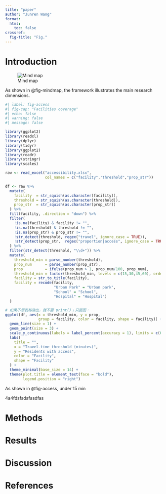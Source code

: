 ```yaml
---
title: "paper"
author: "Junren Wang"
format:
  html:
    toc: false
crossref:
  fig-title: "Fig."
---
```


# Introduction {#sec-intro}

<!-- TODO: add content -->

![Mind map](image.jpg){#fig-mindmap}

As shown in @fig-mindmap, the framework illustrates the main research dimensions.

```r
#| label: fig-access
#| fig-cap: "Facilities coverage"
#| echo: false
#| warning: false
#| message: false

library(ggplot2)
library(readxl)
library(dplyr)
library(tidyr)
library(ggplot2)
library(readr)
library(stringr)
library(scales)

raw <- read_excel("accessibility.xlsx",
                  col_names = c("facility","threshold","prop_str"))

df <- raw %>%
  mutate(
    facility  = str_squish(as.character(facility)),
    threshold = str_squish(as.character(threshold)),
    prop_str  = str_squish(as.character(prop_str))
  ) %>%
  fill(facility, .direction = "down") %>%
  filter(
    !is.na(facility) & facility != "",
    !is.na(threshold) & threshold != "",
    !is.na(prop_str) & prop_str != "",
    !str_detect(threshold, regex("travel", ignore_case = TRUE)),
    !str_detect(prop_str,  regex("proportion|access", ignore_case = TRUE))
  ) %>%
  filter(str_detect(threshold, "\\d+")) %>%
  mutate(
    threshold_min = parse_number(threshold),
    prop_num      = parse_number(prop_str),
    prop          = ifelse(prop_num > 1, prop_num/100, prop_num),
    threshold_min = factor(threshold_min, levels = c(15,30,45,60), ordered = TRUE),
    facility = str_to_title(facility),
    facility = recode(facility,
                      "Urban Park" = "Urban park",
                      "School" = "School",
                      "Hospital" = "Hospital")
  )

# 如果不想表格输出，就不要 print()；只画图：
ggplot(df, aes(x = threshold_min, y = prop,
               group = facility, color = facility, shape = facility)) +
  geom_line(size = 1) +
  geom_point(size = 3) +
  scale_y_continuous(labels = label_percent(accuracy = 1), limits = c(0,1)) +
  labs(
    title = "",
    x = "Travel-time threshold (minutes)",
    y = "Residents with access",
    color = "Facility",
    shape = "Facility"
  ) +
  theme_minimal(base_size = 14) +
  theme(plot.title = element_text(face = "bold"),
        legend.position = "right")
```

As shown in @fig-access, under 15 min

4a4fdsfsdafasdfas

# Methods {#sec-methods}

# Results {#sec-results}

# Discussion {#sec-discussion}

# References
